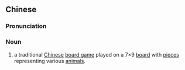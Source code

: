 {{also|斗兽棋}}
==Chinese==
{{wikipedia|Jungle (board game)}}
{{zh-forms|s=斗兽棋}}

===Pronunciation===
{{zh-pron
|m=dòushòuqí
|cat=n
}}

===Noun===
{{zh-noun}}

# a traditional [[Chinese]] [[board game]] played on a 7×9 [[board]] with [[piece]]s representing various [[animal]]s.